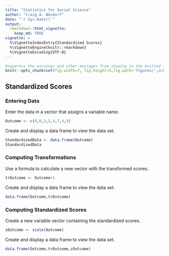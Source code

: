 ```yaml
---
title: "Statistics for Social Science"
author: "Craig A. Wendorf"
date: "`r Sys.Date()`"
output: 
  rmarkdown::html_vignette:
    keep_md: TRUE
vignette: >
  %\VignetteIndexEntry{Standardized Scores}
  %\VignetteEngine{knitr::rmarkdown}
  %\VignetteEncoding{UTF-8}
---
```


```r
#suppress the warnings and other messages from showing in the knitted file.
knitr::opts_chunk$set(fig.width=7, fig.height=5,fig.path='figures/',echo=TRUE,warning=FALSE,message=FALSE)
```

## Standardized Scores

### Entering Data

Enter the data in a vector that assigns a variable name.

```r
Outcome <- c(0,0,3,5,4,7,4,9)
```

Create and display a data frame to view the data set.

```r
StandardizedData <- data.frame(Outcome)
StandardizedData
```

### Computing Transformations

Use a formula to calculate a new vector with the transformed scores. 

```r
trOutcome <- Outcome+1
```

Create and display a data frame to view the data set.

```r
data.frame(Outcome,trOutcome)
```

### Computing Standardized Scores

Create a new variable vector containing the standardized scores.

```r
zOutcome <- scale(Outcome)
```

Create and display a data frame to view the data set.

```r
data.frame(Outcome,trOutcome,zOutcome)
```
